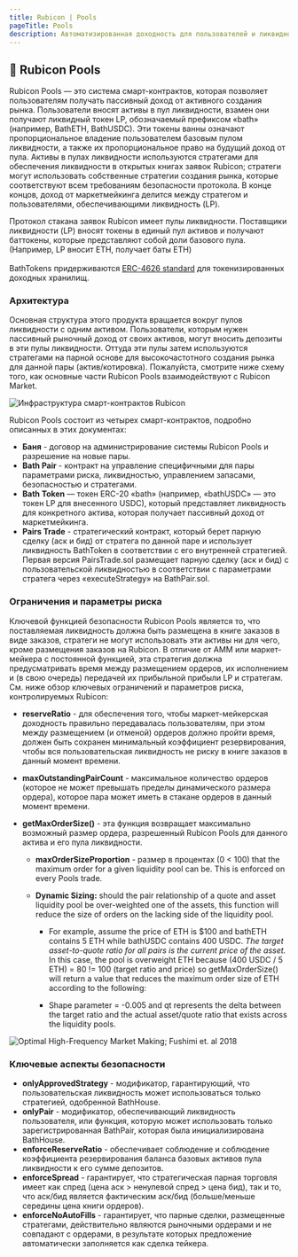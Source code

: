 ```yaml
---
title: Rubicon | Pools
pageTitle: Pools
description: Автоматизированная доходность для пользователей и ликвидность для рынка Rubicon
---
```


## 🌊 Rubicon Pools

Rubicon Pools — это система смарт-контрактов, которая позволяет пользователям получать пассивный доход от активного создания рынка. Пользователи вносят активы в пул ликвидности, взамен они получают ликвидный токен LP, обозначаемый префиксом «bath» (например, BathETH, BathUSDC). Эти токены ванны означают пропорциональное владение пользователем базовым пулом ликвидности, а также их пропорциональное право на будущий доход от пула. Активы в пулах ликвидности используются стратегами для обеспечения ликвидности в открытых книгах заявок Rubicon; стратеги могут использовать собственные стратегии создания рынка, которые соответствуют всем требованиям безопасности протокола. В конце концов, доход от маркетмейкинга делится между стратегом и пользователями, обеспечивающими ликвидность (LP).

Протокол стакана заявок Rubicon имеет пулы ликвидности. Поставщики ликвидности (LP) вносят токены в единый пул активов и получают баттокены, которые представляют собой доли базового пула. (Например, LP вносит ETH, получает баты ETH)\
\
BathTokens придерживаются [ERC-4626 standard](https://ethereum.org/en/developers/docs/standards/tokens/erc-4626/) для токенизированных доходных хранилищ.

### Архитектура

Основная структура этого продукта вращается вокруг пулов ликвидности с одним активом. Пользователи, которым нужен пассивный рыночный доход от своих активов, могут вносить депозиты в эти пулы ликвидности. Оттуда эти пулы затем используются стратегами на парной основе для высокочастотного создания рынка для данной пары (актив/котировка). Пожалуйста, смотрите ниже схему того, как основные части Rubicon Pools взаимодействуют с Rubicon Market.

![Инфраструктура смарт-контрактов Rubicon](</assets/image(83).png>)

Rubicon Pools состоит из четырех смарт-контрактов, подробно описанных в этих документах:

- **Баня** - договор на администрирование системы Rubicon Pools и разрешение на новые пары.
- **Bath Pair** - контракт на управление специфичными для пары параметрами риска, ликвидностью, управлением запасами, безопасностью и стратегами.
- **Bath Token** — токен ERC-20 «bath» (например, «bathUSDC» — это токен LP для внесенного USDC), который представляет ликвидность для конкретного актива, которая получает пассивный доход от маркетмейкинга.
- **Pairs Trade** - стратегический контракт, который берет парную сделку (аск и бид) от стратега по данной паре и использует ликвидность BathToken в соответствии с его внутренней стратегией. Первая версия PairsTrade.sol размещает парную сделку (аск и бид) с пользовательской ликвидностью в соответствии с параметрами стратега через «executeStrategy» на BathPair.sol.

### Ограничения и параметры риска

Ключевой функцией безопасности Rubicon Pools является то, что поставляемая ликвидность должна быть размещена в книге заказов в виде заказов, стратеги не могут использовать эти активы ни для чего, кроме размещения заказов на Rubicon. В отличие от AMM или маркет-мейкера с постоянной функцией, эта стратегия должна предусматривать время между размещением ордеров, их исполнением и (в свою очередь) передачей их прибыльной прибыли LP и стратегам. См. ниже обзор ключевых ограничений и параметров риска, контролируемых Rubicon:

- **reserveRatio** - для обеспечения того, чтобы маркет-мейкерская доходность правильно передавалась пользователям, при этом между размещением (и отменой) ордеров должно пройти время, должен быть сохранен минимальный коэффициент резервирования, чтобы вся пользовательская ликвидность не риску в книге заказов в данный момент времени.
- **maxOutstandingPairCount** - максимальное количество ордеров (которое не может превышать пределы динамического размера ордера), которое пара может иметь в стакане ордеров в данный момент времени.
- **getMaxOrderSize()** - эта функция возвращает максимально возможный размер ордера, разрешенный Rubicon Pools для данного актива и его пула ликвидности.

  - **maxOrderSizeProportion** - размер в процентах (0 < 100) that the maximum order for a given liquidity pool can be. This is enforced on every Pools trade.
  - **Dynamic Sizing:** should the pair relationship of a quote and asset liquidity pool be over-weighted one of the assets, this function will reduce the size of orders on the lacking side of the liquidity pool.

    - For example, assume the price of ETH is $100 and bathETH contains 5 ETH while bathUSDC contains 400 USDC. _The target asset-to-quote ratio for all pairs is the current price of the asset._ In this case, the pool is overweight ETH because (400 USDC / 5 ETH) = 80 != 100 (target ratio and price) so getMaxOrderSize() will return a value that reduces the maximum order size of ETH according to the following:

    - Shape parameter = -0.005 and qt represents the delta between the target ratio and the actual asset/quote ratio that exists across the liquidity pools.

![Optimal High-Frequency Market Making; Fushimi et. al 2018](</assets/image(32).png>)

### Ключевые аспекты безопасности

- **onlyApprovedStrategy** - модификатор, гарантирующий, что пользовательская ликвидность может использоваться только стратегией, одобренной BathHouse.
- **onlyPair** - модификатор, обеспечивающий ликвидность пользователя, или функция, которую может использовать только зарегистрированная BathPair, которая была инициализирована BathHouse.
- **enforceReserveRatio** - обеспечивает соблюдение и соблюдение коэффициента резервирования баланса базовых активов пула ликвидности к его сумме депозитов.
- **enforceSpread** - гарантирует, что стратегическая парная торговля имеет как спред (цена аск > ненулевой спред > цена бид), так и то, что аск/бид является фактическим аск/бид (больше/меньше середины цена книги ордеров).
- **enforceNoAutoFills** - гарантирует, что парные сделки, размещенные стратегами, действительно являются рыночными ордерами и не совпадают с ордерами, в результате которых предложение автоматически заполняется как сделка тейкера.